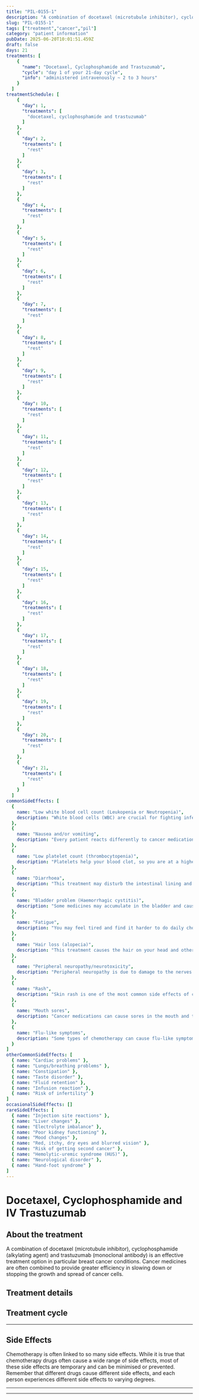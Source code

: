 ```yaml
---
title: "PIL-0155-1"
description: "A combination of docetaxel (microtubule inhibitor), cyclophosphamide (alkylating agent) and trastuzumab (monoclonal antibody) is an effective treatment option in particular breast cancer conditions. Cancer medicines are often combined to provide greater efficiency in slowing down or stopping the growth and spread of cancer cells."
slug: "PIL-0155-1"
tags: ["treatment","cancer","pil"]
category: "patient information"
pubDate: 2025-06-20T10:01:51.459Z
draft: false
days: 21
treatments: [
    {
      "name": "Docetaxel, Cyclophosphamide and Trastuzumab",
      "cycle": "day 1 of your 21-day cycle",
      "info": "administered intravenously ~ 2 to 3 hours"
    }
  ]
treatmentSchedule: [
    {
      "day": 1,
      "treatments": [
        "docetaxel, cyclophosphamide and trastuzumab"
      ]
    },
    {
      "day": 2,
      "treatments": [
        "rest"
      ]
    },
    {
      "day": 3,
      "treatments": [
        "rest"
      ]
    },
    {
      "day": 4,
      "treatments": [
        "rest"
      ]
    },
    {
      "day": 5,
      "treatments": [
        "rest"
      ]
    },
    {
      "day": 6,
      "treatments": [
        "rest"
      ]
    },
    {
      "day": 7,
      "treatments": [
        "rest"
      ]
    },
    {
      "day": 8,
      "treatments": [
        "rest"
      ]
    },
    {
      "day": 9,
      "treatments": [
        "rest"
      ]
    },
    {
      "day": 10,
      "treatments": [
        "rest"
      ]
    },
    {
      "day": 11,
      "treatments": [
        "rest"
      ]
    },
    {
      "day": 12,
      "treatments": [
        "rest"
      ]
    },
    {
      "day": 13,
      "treatments": [
        "rest"
      ]
    },
    {
      "day": 14,
      "treatments": [
        "rest"
      ]
    },
    {
      "day": 15,
      "treatments": [
        "rest"
      ]
    },
    {
      "day": 16,
      "treatments": [
        "rest"
      ]
    },
    {
      "day": 17,
      "treatments": [
        "rest"
      ]
    },
    {
      "day": 18,
      "treatments": [
        "rest"
      ]
    },
    {
      "day": 19,
      "treatments": [
        "rest"
      ]
    },
    {
      "day": 20,
      "treatments": [
        "rest"
      ]
    },
    {
      "day": 21,
      "treatments": [
        "rest"
      ]
    }
  ]
commonSideEffects: [
  {
    name: "Low white blood cell count (Leukopenia or Neutropenia)",
    description: "White blood cells (WBC) are crucial for fighting infection. While receiving treatment, your WBC count can drop, putting you at a higher risk of disease."
  },
  {
    name: "Nausea and/or vomiting",
    description: "Every patient reacts differently to cancer medication. Many people feel nauseous, and some also experience vomiting. Nausea and vomiting can be managed or reduced with medication."
  },
  {
    name: "Low platelet count (thrombocytopenia)",
    description: "Platelets help your blood clot, so you are at a higher risk of bleeding when your platelet count decreases. Let your oncology care team know if you have any excess bruising or bleeding, including nose bleeds, sore gums or blood in your urine or stool."
  },
  {
    name: "Diarrhoea",
    description: "This treatment may disturb the intestinal lining and cause loose, watery, and more frequent stools than usual. Certain medications have a higher chance of causing diarrhoea."
  },
  {
    name: "Bladder problem (Haemorrhagic cystitis)",
    description: "Some medicines may accumulate in the bladder and cause damage to your bladder or urinary tract. If you feel pain while urinating, have problems passing urine or have blood in urine with or without fever, notify your doctor immediately."
  },
  {
    name: "Fatigue",
    description: "You may feel tired and find it harder to do daily chores/activities that you usually do or want to do. It may be physical, emotional and mental exhaustion."
  },
  {
    name: "Hair loss (alopecia)",
    description: "This treatment causes the hair on your head and other body parts to fall. In most cases, hair loss is temporary, and hair grows back to normal after treatment."
  },
  {
    name: "Peripheral neuropathy/neurotoxicity",
    description: "Peripheral neuropathy is due to damage to the nerves outside the brain and spinal cord. These nerves carry information from the brain to other parts of the body. The usual symptoms are numbness, tingling, and weakness in the extremities like hands and feet."
  },
  {
    name: "Rash",
    description: "Skin rash is one of the most common side effects of cancer treatment. It may appear on your face, neck, scalp, upper back, and chest. Although the rash can occur at any point during treatment, it is most common in the first two to three weeks."
  },
  {
    name: "Mouth sores",
    description: "Cancer medications can cause sores in the mouth and throat. These sores are painful and may become infected."
  },
  {
    name: "Flu-like symptoms",
    description: "Some types of chemotherapy can cause flu-like symptoms within a few hours of treatment. These symptoms generally last for 2 to 3 days. Some types of immunotherapy increase your body's natural immune response, which can cause mild to severe flu-like symptoms."
  }
]
otherCommonSideEffects: [
  { name: "Cardiac problems" },
  { name: "Lungs/breathing problems" },
  { name: "Constipation" },
  { name: "Taste disorder" },
  { name: "Fluid retention" },
  { name: "Infusion reaction" },
  { name: "Risk of infertility" }
]
occasionalSideEffects: []
rareSideEffects: [
  { name: "Injection site reactions" },
  { name: "Liver changes" },
  { name: "Electrolyte imbalance" },
  { name: "Poor kidney functioning" },
  { name: "Mood changes" },
  { name: "Red, itchy, dry eyes and blurred vision" },
  { name: "Risk of getting second cancer" },
  { name: "Hemolytic-uremic syndrome (HUS)" },
  { name: "Neurological disorder" },
  { name: "Hand-foot syndrome" }
]
---
```


# Docetaxel, Cyclophosphamide and IV Trastuzumab

## About the treatment

A combination of docetaxel (microtubule inhibitor), cyclophosphamide (alkylating agent) and trastuzumab (monoclonal antibody) is an effective treatment option in particular breast cancer conditions. Cancer medicines are often combined to provide greater efficiency in slowing down or stopping the growth and spread of cancer cells.

## Treatment details

<LegendGrid treatments={treatments} />

## Treatment cycle

<TreatmentCycleGrid treatmentSchedule={treatmentSchedule} />

<hr class="py-0 border-t-[0.5px] border-gray-500" />

## Side Effects

Chemotherapy is often linked to so many side effects. While it is true that chemotherapy drugs often cause a wide range of side effects, most of these side effects are temporary and can be minimised or prevented. Remember that different drugs cause different side effects, and each person experiences different side effects to varying degrees.

<CommonSideEffects commonSideEffects={commonSideEffects} />
<OtherCommonSideEffects otherCommonSideEffects={otherCommonSideEffects} />
<OccasionalSideEffects occasionalSideEffects={occasionalSideEffects} />
<RareSideEffects rareSideEffects={rareSideEffects} />

<hr class="py-0 border-t-[0.5px] border-gray-500" />

<SafeHandlingAccordion />
<GeneralPrecautionsAccordion />
<LifestyleSafetyAccordion />

<hr class="py-0 border-t-[0.5px] border-gray-500" />

<HealthcareTeamContact />
